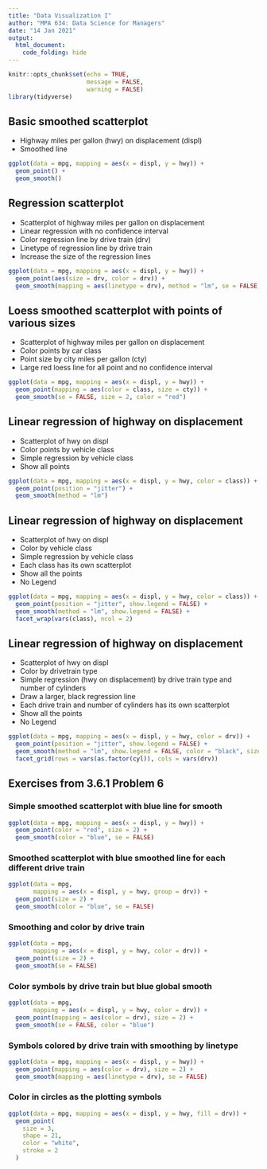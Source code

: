 ```yaml
---
title: "Data Visualization I"
author: "MPA 634: Data Science for Managers"
date: "14 Jan 2021"
output:
  html_document:
    code_folding: hide
---
```


```r
knitr::opts_chunk$set(echo = TRUE,
                      message = FALSE,
                      warning = FALSE)
library(tidyverse)
```

## Basic smoothed scatterplot

-   Highway miles per gallon (hwy) on displacement (displ)
-   Smoothed line

```r
ggplot(data = mpg, mapping = aes(x = displ, y = hwy)) +
  geom_point() +
  geom_smooth()
```

## Regression scatterplot

-   Scatterplot of highway miles per gallon on displacement
-   Linear regression with no confidence interval
-   Color regression line by drive train (drv)\
-   Linetype of regression line by drive train\
-   Increase the size of the regression lines

```r
ggplot(data = mpg, mapping = aes(x = displ, y = hwy)) +
  geom_point(aes(size = drv, color = drv)) +
  geom_smooth(mapping = aes(linetype = drv), method = "lm", se = FALSE, size = 2)
```

## Loess smoothed scatterplot with points of various sizes

-   Scatterplot of highway miles per gallon on displacement\
-   Color points by car class\
-   Point size by city miles per gallon (cty)\
-   Large red loess line for all point and no confidence interval

```r
ggplot(data = mpg, mapping = aes(x = displ, y = hwy)) +
  geom_point(mapping = aes(color = class, size = cty)) +
  geom_smooth(se = FALSE, size = 2, color = "red")
```

## Linear regression of highway on displacement

-   Scatterplot of hwy on displ
-   Color points by vehicle class
-   Simple regression by vehicle class
-   Show all points

```r
ggplot(data = mpg, mapping = aes(x = displ, y = hwy, color = class)) +
  geom_point(position = "jitter") +
  geom_smooth(method = "lm")
```

## Linear regression of highway on displacement

-   Scatterplot of hwy on displ
-   Color by vehicle class
-   Simple regression by vehicle class
-   Each class has its own scatterplot
-   Show all the points\
-   No Legend

```r
ggplot(data = mpg, mapping = aes(x = displ, y = hwy, color = class)) +
  geom_point(position = "jitter", show.legend = FALSE) +
  geom_smooth(method = "lm", show.legend = FALSE) +
  facet_wrap(vars(class), ncol = 2)
```

## Linear regression of highway on displacement

-   Scatterplot of hwy on displ
-   Color by drivetrain type
-   Simple regression (hwy on displacement) by drive train type and number of cylinders
-   Draw a larger, black regression line
-   Each drive train and number of cylinders has its own scatterplot
-   Show all the points\
-   No Legend

```r
ggplot(data = mpg, mapping = aes(x = displ, y = hwy, color = drv)) +
  geom_point(position = "jitter", show.legend = FALSE) +
  geom_smooth(method = "lm", show.legend = FALSE, color = "black", size = 1) +
  facet_grid(rows = vars(as.factor(cyl)), cols = vars(drv))
```

## Exercises from 3.6.1 Problem 6

### Simple smoothed scatterplot with blue line for smooth

```r
ggplot(data = mpg, mapping = aes(x = displ, y = hwy)) +
  geom_point(color = "red", size = 2) +
  geom_smooth(color = "blue", se = FALSE)
```

### Smoothed scatterplot with blue smoothed line for each different drive train

```r
ggplot(data = mpg,
       mapping = aes(x = displ, y = hwy, group = drv)) +
  geom_point(size = 2) +
  geom_smooth(color = "blue", se = FALSE)
```

### Smoothing and color by drive train

```r
ggplot(data = mpg,
       mapping = aes(x = displ, y = hwy, color = drv)) +
  geom_point(size = 2) +
  geom_smooth(se = FALSE)
```

### Color symbols by drive train but blue global smooth

```r
ggplot(data = mpg,
       mapping = aes(x = displ, y = hwy, color = drv)) +
  geom_point(mapping = aes(color = drv), size = 2) +
  geom_smooth(se = FALSE, color = "blue")
```

### Symbols colored by drive train with smoothing by linetype

```r
ggplot(data = mpg, mapping = aes(x = displ, y = hwy)) +
  geom_point(mapping = aes(color = drv), size = 2) +
  geom_smooth(mapping = aes(linetype = drv), se = FALSE)
```

### Color in circles as the plotting symbols

```r
ggplot(data = mpg, mapping = aes(x = displ, y = hwy, fill = drv)) +
  geom_point(
    size = 3,
    shape = 21,
    color = "white",
    stroke = 2
  )
```
